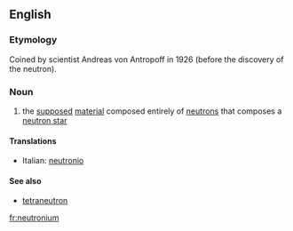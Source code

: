 ==English==

===Etymology===
Coined by scientist Andreas von Antropoff in 1926 (before the discovery of the neutron).

===Noun===
{{wikipedia}}
{{en-noun|-}}

#{{physics}} the [[supposed]] [[material]] composed entirely of [[neutron]]s that composes a [[neutron star]]

====Translations====
{{trans-top|physics the supposed material composed entirely of neutrons that composes a neutron star}}
*Italian: [[neutronio]] {{m}}
{{trans-mid}}
{{trans-bottom}}

====See also====
* [[tetraneutron]]

[[fr:neutronium]]